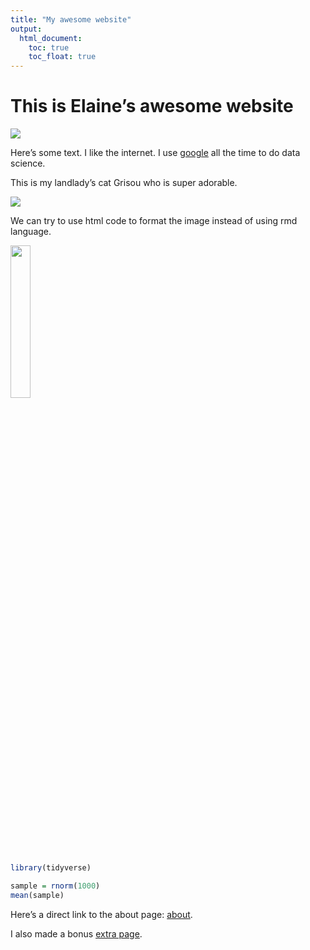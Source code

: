 ```yaml
---
title: "My awesome website"
output: 
  html_document:
    toc: true
    toc_float: true
---
```


# This is Elaine's awesome website

![](https://media.giphy.com/media/drXGoW1iudhKw/giphy.gif)

Here's some text. I like the internet. I use [google](https://www.google.ca/) all the time to do data science.

This is my landlady's cat Grisou who is super adorable.

![](images/Grisou.jpg)


We can try to use html code to format the image instead of using rmd language. 

<img src="images/Grisou.jpg" style="width:25%">

```r
library(tidyverse)

sample = rnorm(1000)
mean(sample)
```

Here's a direct link to the about page: [about](about.html).

I also made a bonus [extra page](extra_page.html).